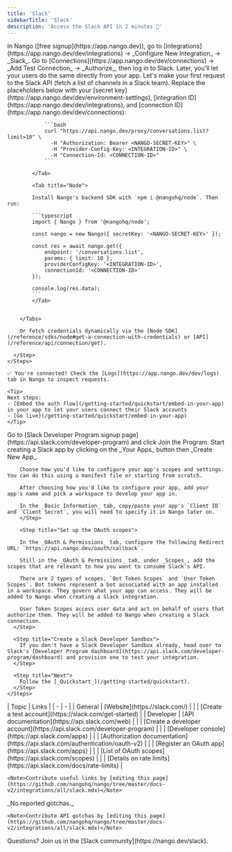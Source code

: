 ```yaml
---
title: 'Slack'
sidebarTitle: 'Slack' 
description: 'Access the Slack API in 2 minutes 💨'
---
```


<Tabs>
  <Tab title="🚀 Quickstart">
    <Steps>
      <Step title="Create an integration">
        In Nango ([free signup](https://app.nango.dev)), go to [Integrations](https://app.nango.dev/dev/integrations) -> _Configure New Integration_ -> _Slack_.
      </Step>
      <Step title="Authorize Slack">
        Go to [Connections](https://app.nango.dev/dev/connections) -> _Add Test Connection_ -> _Authorize_, then log in to Slack. Later, you'll let your users do the same directly from your app. 
      </Step>
      <Step title="Call the Slack API">
        Let's make your first request to the Slack API (fetch a list of channels in a Slack team). Replace the placeholders below with your [secret key](https://app.nango.dev/dev/environment-settings), [integration ID](https://app.nango.dev/dev/integrations), and [connection ID](https://app.nango.dev/dev/connections):
        <Tabs>
            <Tab title="cURL">

                ```bash
                curl "https://api.nango.dev/proxy/conversations.list?limit=10" \
                  -H "Authorization: Bearer <NANGO-SECRET-KEY>" \
                  -H "Provider-Config-Key: <INTEGRATION-ID>" \
                  -H "Connection-Id: <CONNECTION-ID>"
                ```

            </Tab>

            <Tab title="Node">

            Install Nango's backend SDK with `npm i @nangohq/node`. Then run:

            ```typescript
            import { Nango } from '@nangohq/node';

            const nango = new Nango({ secretKey: '<NANGO-SECRET-KEY>' });

            const res = await nango.get({
                endpoint: '/conversations.list',
                params: { limit: 10 },
                providerConfigKey: '<INTEGRATION-ID>',
                connectionId: '<CONNECTION-ID>'
            });

            console.log(res.data);
            ```
            </Tab>

            
        </Tabs>

        Or fetch credentials dynamically via the [Node SDK](/reference/sdks/node#get-a-connection-with-credentials) or [API](/reference/api/connection/get).
            
      </Step>
    </Steps>

    ✅ You're connected! Check the [Logs](https://app.nango.dev/dev/logs) tab in Nango to inspect requests.

    <Tip>
    Next steps: 
    - [Embed the auth flow](/getting-started/quickstart/embed-in-your-app) in your app to let your users connect their Slack accounts
    - [Go live](/getting-started/quickstart/embed-in-your-app)
    </Tip>
  </Tab>
  <Tab title="🧑‍💻 OAuth app setup">
    <Steps>
      <Step title="Create a developer account">
        Go to [Slack Developer Program signup page](https://api.slack.com/developer-program) and click Join the Program. 
      </Step>
      <Step title="Create & configure a Slack app">
        Start creating a Slack app by clicking on the _Your Apps_ button then _Create New App_.

        Choose how you'd like to configure your app's scopes and settings. You can do this using a manifest file or starting from scratch. 
        
        After choosing how you'd like to configure your app, add your app's name and pick a workspace to develop your app in.

        In the _Basic Information_ tab, copy/paste your app's `Client ID` and `Client Secret`, you will need to specify it in Nango later on.
        </Step>

        <Step title="Set up the OAuth scopes">

        In the _OAuth & Permissions_ tab, configure the following Redirect URL: `https://api.nango.dev/oauth/callback`.

        Still in the _OAuth & Permissions_ tab, under _Scopes_, add the scopes that are relevant to how you want to consume Slack's API.

        There are 2 types of scopes, `Bot Token Scopes` and `User Token Scopes`. Bot tokens represent a bot associated with an app installed in a workspace. They govern what your app can access. They will be added to Nango when creating a Slack integration.
        
        User Token Scopes access user data and act on behalf of users that authorize them. They will be added to Nango when creating a Slack connection.
      </Step>

      <Step title="Create a Slack Developer Sandbox">
        If you don't have a Slack Developer Sandbox already, head over to Slack's [Developer Program dashboard](https://api.slack.com/developer-program/dashboard) and provision one to test your integration. 
      </Step>

      <Step title="Next">
        Follow the [_Quickstart_](/getting-started/quickstart).
      </Step>
    </Steps>
  </Tab>
  <Tab title="🔗 Useful links">
    | Topic | Links | 
    | - | - | 
    | General | [Website](https://slack.com/) |
    | | [Create a test account](https://slack.com/get-started) |
    | Developer | [API documentation](https://api.slack.com/web) |
    | | [Create a developer account](https://api.slack.com/developer-program) |
    | | [Developer console](https://api.slack.com/apps) |
    | | [Authorization documentation](https://api.slack.com/authentication/oauth-v2) |
    | | [Register an OAuth app](https://api.slack.com/apps) |
    | | [List of OAuth scopes](https://api.slack.com/scopes) |
    | | [Details on rate limits](https://api.slack.com/docs/rate-limits) |

    <Note>Contribute useful links by [editing this page](https://github.com/nangohq/nango/tree/master/docs-v2/integrations/all/slack.mdx)</Note>
  </Tab>
  <Tab title="🚨 API gotchas">
    _No reported gotchas._

    <Note>Contribute API gotchas by [editing this page](https://github.com/nangohq/nango/tree/master/docs-v2/integrations/all/slack.mdx)</Note>
  </Tab>
</Tabs>

<Info>
    Questions? Join us in the [Slack community](https://nango.dev/slack).
</Info>
